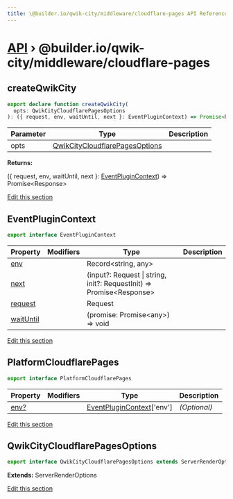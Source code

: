 ```yaml
---
title: \@builder.io/qwik-city/middleware/cloudflare-pages API Reference
---
```


<h1><a href="/api">API</a> &rsaquo; @builder.io/qwik-city/middleware/cloudflare-pages</h1>

<h2 id="createqwikcity" title="function - createQwikCity" data-kind="function" data-kind-label="F"><a aria-hidden="true" tabindex="-1" href="#createqwikcity"><span class="icon icon-link"></span></a>createQwikCity</h2>

```typescript
export declare function createQwikCity(
  opts: QwikCityCloudflarePagesOptions
): ({ request, env, waitUntil, next }: EventPluginContext) => Promise<Response>;
```

| Parameter | Type                                                              | Description |
| --------- | ----------------------------------------------------------------- | ----------- |
| opts      | [QwikCityCloudflarePagesOptions](#qwikcitycloudflarepagesoptions) |             |

**Returns:**

({ request, env, waitUntil, next }: [EventPluginContext](#eventplugincontext)) =&gt; Promise&lt;Response&gt;

<p class="api-edit"><a href="https://github.com/BuilderIO/qwik/tree/main/packages/qwik-city/middleware/cloudflare-pages/index.ts" target="_blanks">Edit this section</a></p>

<h2 id="eventplugincontext" title="interface - EventPluginContext" data-kind="interface" data-kind-label="I"><a aria-hidden="true" tabindex="-1" href="#eventplugincontext"><span class="icon icon-link"></span></a>EventPluginContext</h2>

```typescript
export interface EventPluginContext
```

| Property       | Modifiers | Type                                                                          | Description |
| -------------- | --------- | ----------------------------------------------------------------------------- | ----------- |
| [env](#)       |           | Record&lt;string, any&gt;                                                     |             |
| [next](#)      |           | (input?: Request \| string, init?: RequestInit) =&gt; Promise&lt;Response&gt; |             |
| [request](#)   |           | Request                                                                       |             |
| [waitUntil](#) |           | (promise: Promise&lt;any&gt;) =&gt; void                                      |             |

<p class="api-edit"><a href="https://github.com/BuilderIO/qwik/tree/main/packages/qwik-city/middleware/cloudflare-pages/index.ts" target="_blanks">Edit this section</a></p>

<h2 id="platformcloudflarepages" title="interface - PlatformCloudflarePages" data-kind="interface" data-kind-label="I"><a aria-hidden="true" tabindex="-1" href="#platformcloudflarepages"><span class="icon icon-link"></span></a>PlatformCloudflarePages</h2>

```typescript
export interface PlatformCloudflarePages
```

| Property  | Modifiers | Type                                               | Description  |
| --------- | --------- | -------------------------------------------------- | ------------ |
| [env?](#) |           | [EventPluginContext](#eventplugincontext)\['env'\] | _(Optional)_ |

<p class="api-edit"><a href="https://github.com/BuilderIO/qwik/tree/main/packages/qwik-city/middleware/cloudflare-pages/index.ts" target="_blanks">Edit this section</a></p>

<h2 id="qwikcitycloudflarepagesoptions" title="interface - QwikCityCloudflarePagesOptions" data-kind="interface" data-kind-label="I"><a aria-hidden="true" tabindex="-1" href="#qwikcitycloudflarepagesoptions"><span class="icon icon-link"></span></a>QwikCityCloudflarePagesOptions</h2>

```typescript
export interface QwikCityCloudflarePagesOptions extends ServerRenderOptions
```

**Extends:** ServerRenderOptions

<p class="api-edit"><a href="https://github.com/BuilderIO/qwik/tree/main/packages/qwik-city/middleware/cloudflare-pages/index.ts" target="_blanks">Edit this section</a></p>
